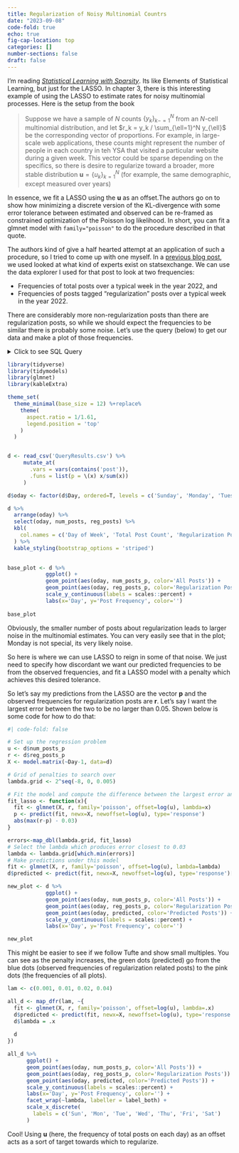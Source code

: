 ```yaml
---
title: Regularization of Noisy Multinomial Countrs
date: "2023-09-08"
code-fold: true
echo: true
fig-cap-location: top
categories: []
number-sections: false
draft: false
---
```



I'm reading [*Statistical Learning with Sparsity*](https://hastie.su.domains/StatLearnSparsity/).  Its like Elements of Statistical Learning, but just for the LASSO.  In chapter 3, there is this interesting example of using the LASSO to estimate rates for noisy multinomial processes.  Here is the setup from the book

> Suppose we have a sample of $N$ counts $\{ y_k \}_{k-=1}^N$ from an $N$-cell multinomial distribution, and let $r_k = y_k / \sum_{\ell=1}^N y_{\ell}$ be the corresponding vector of proportions.  For example, in large-scale web applications, these counts might represent the number of people in each country in teh YSA that visited a particular website during a given week.  This vector could be sparse depending on the specifics, so there is desire to regularize toward a broader, more stable distribution $\mathbf{u} = \{ u_k \}_{k=1}^N$ (for example, the same demographic, except measured over years)

In essence, we fit a LASSO using the $\mathbf{u}$ as an offset.The authors go on to show how minimizing a discrete version of the KL-divergence with some error tolerance between estimated and observed can be re-framed as constrained optimization of the Poisson log likelihood.  In short, you can fit a glmnet model with `family="poisson"` to do the procedure described in that quote.

The authors kind of give a half hearted attempt at an application of such a procedure, so I tried to come up with one myself.  In a [previous blog post](https://dpananos.github.io/posts/2022-08-16-pca/), we used looked at what kind of experts exist on statsexchange.  We can use the data explorer I used for that post to look at two frequencies:

* Frequencies of total posts over a typical week in the year 2022, and
* Frequencies of posts tagged "regularization" posts over a typical week  in the year 2022.

There are considerably more non-regularization posts than there are regularization posts, so while we should expect the frequencies to be similar there is probably some noise.  Let's use the query (below) to get our data and make a plot of those frequencies.

<details><summary>Click to see SQL Query </summary>
<p>

```
select
cast(A.CreationDate as date) as creation_date,
count(distinct A.id) as num_posts,
count(distinct case when lower(TargetTagName) = 'regularization' then A.id end) as reg_posts
from Posts A
left join PostTags as B on A.Id = B.PostId
left join TagSynonyms as C on B.TagId = C.Id
where A.PostTypeId = 1 and A.CreationDate between '2022-01-01' and '2022-12-31'
group by cast(A.CreationDate as date)
order by cast(A.CreationDate as date)

```

</p>
</details>

```r
library(tidyverse)
library(tidymodels)
library(glmnet)
library(kableExtra)

theme_set(
  theme_minimal(base_size = 12) %+replace%
    theme(
      aspect.ratio = 1/1.61,
      legend.position = 'top'
    )
  )


d <- read_csv('QueryResults.csv') %>% 
     mutate_at(
       .vars = vars(contains('post')),
       .funs = list(p = \(x) x/sum(x))
     )

d$oday <- factor(d$Day, ordered=T, levels = c('Sunday', 'Monday', 'Tuesday', 'Wednesday', 'Thursday', 'Friday', 'Saturday'))

d %>% 
  arrange(oday) %>% 
  select(oday, num_posts, reg_posts) %>% 
  kbl(
    col.names = c('Day of Week', 'Total Post Count', 'Regularization Post Count')
  ) %>% 
  kable_styling(bootstrap_options = 'striped')
  
```


```r
base_plot <- d %>% 
            ggplot() + 
            geom_point(aes(oday, num_posts_p, color='All Posts')) + 
            geom_point(aes(oday, reg_posts_p, color='Regularization Posts')) + 
            scale_y_continuous(labels = scales::percent) + 
            labs(x='Day', y='Post Frequency', color='') 
            
base_plot

```

Obviously, the smaller number of posts about regularization leads to larger noise in the multinomial estimates.  You can very easily see that in the plot; Monday is not special, its very likely noise.

So here is where we can use LASSO to reign in some of that noise.  We just need to specify how discordant we want our predicted frequencies to be from the observed frequencies, and fit a LASSO model with a penalty which achieves this desired tolerance.

So let's say my predictions from the LASSO are the vector $\mathbf{p}$ and the observed frequencies for regularization posts are $\mathbf{r}$.  Let's say I want the largest error between the two to be no larger than 0.05.  Shown below is some code for how to do that:

```r
#| code-fold: false

# Set up the regression problem
u <- d$num_posts_p
r <- d$reg_posts_p
X <- model.matrix(~Day-1, data=d)

# Grid of penalties to search over
lambda.grid <- 2^seq(-8, 0, 0.005)

# Fit the model and compute the difference between the largest error and our tolerance
fit_lasso <- function(x){
  fit <- glmnet(X, r, family='poisson', offset=log(u), lambda=x)
  p <- predict(fit, newx=X, newoffset=log(u), type='response')
  abs(max(r-p) - 0.03)
}

errors<-map_dbl(lambda.grid, fit_lasso)
# Select the lambda which produces error closest to 0.03
lambda <- lambda.grid[which.min(errors)]
# Make predictions under this model
fit <- glmnet(X, r, family='poisson', offset=log(u), lambda=lambda)
d$predicted <- predict(fit, newx=X, newoffset=log(u), type='response')[, 's0']

new_plot <- d %>% 
            ggplot() + 
            geom_point(aes(oday, num_posts_p, color='All Posts')) + 
            geom_point(aes(oday, reg_posts_p, color='Regularization Posts')) + 
            geom_point(aes(oday, predicted, color='Predicted Posts')) + 
            scale_y_continuous(labels = scales::percent) + 
            labs(x='Day', y='Post Frequency', color='')

new_plot

```


This might be easier to see if we follow Tufte and show small multiples.  You can see as the penalty increases, the green dots (predicted) go from the blue dots (observed frequencies of regularization related posts) to the pink dots (the frequencies of all plots).

```r
lam <- c(0.001, 0.01, 0.02, 0.04)

all_d <- map_dfr(lam, ~{
  fit <- glmnet(X, r, family='poisson', offset=log(u), lambda=.x)
  d$predicted <- predict(fit, newx=X, newoffset=log(u), type='response')[, 's0']
  d$lambda = .x
  
  d
})

all_d %>% 
      ggplot() + 
      geom_point(aes(oday, num_posts_p, color='All Posts')) + 
      geom_point(aes(oday, reg_posts_p, color='Regularization Posts')) + 
      geom_point(aes(oday, predicted, color='Predicted Posts')) + 
      scale_y_continuous(labels = scales::percent) + 
      labs(x='Day', y='Post Frequency', color='') + 
      facet_wrap(~lambda, labeller = label_both) + 
      scale_x_discrete(
        labels = c('Sun', 'Mon', 'Tue', 'Wed', 'Thu', 'Fri', 'Sat')
      )

```



Cool!  Using $\mathbf{u}$ (here, the frequency of total posts on each day) as an offset acts as a sort of target towards which to regularize. 

